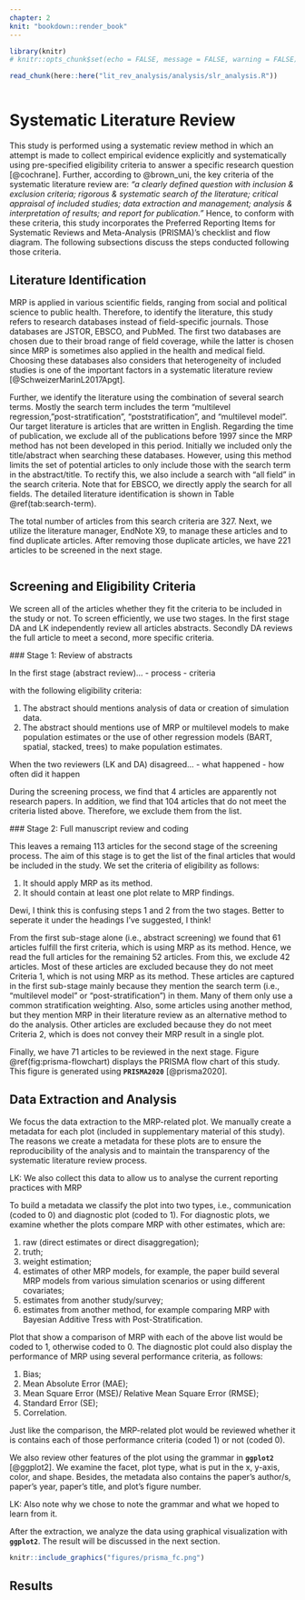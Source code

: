 ```yaml
---
chapter: 2
knit: "bookdown::render_book"
---
```


```r
library(knitr)
# knitr::opts_chunk$set(echo = FALSE, message = FALSE, warning = FALSE)

read_chunk(here::here("lit_rev_analysis/analysis/slr_analysis.R"))
```

```r
```


# Systematic Literature Review {#sec:syslitrev}

This study is performed using a systematic review method in which an attempt is made to collect empirical evidence explicitly and systematically using pre-specified eligibility criteria to answer a specific research question [@cochrane]. Further, according to @brown_uni, the key criteria of the systematic literature review are: *"a clearly defined question with inclusion & exclusion criteria; rigorous & systematic search of the literature; critical appraisal of included studies; data extraction and management; analysis & interpretation of results; and report for publication."* Hence, to conform with these criteria, this study incorporates the Preferred Reporting Items for Systematic Reviews and Meta-Analysis (PRISMA)’s checklist and flow diagram. The following subsections discuss the steps conducted following those criteria. 

## Literature Identification

MRP is applied in various scientific fields, ranging from social and political science to public health. Therefore, to identify the literature, this study refers to research databases instead of field-specific journals. Those databases are JSTOR, EBSCO, and PubMed. The first two databases are chosen due to their broad range of field coverage, while the latter is chosen since MRP is sometimes also applied in the health and medical field. Choosing these databases also considers that heterogeneity of included studies is one of the important factors in a systematic literature review [@SchweizerMarinL2017Apgt].

Further, we identify the literature using the combination of several search terms. Mostly the search term includes the term "multilevel regression, "post-stratification", "poststratification", and "multilevel model". Our target literature is articles that are written in English. Regarding the time of publication, we exclude all of the publications before 1997 since the MRP method has not been developed in this period. Initially we included only the title/abstract when searching these databases. However, using this method limits the set of potential articles to only include those with the search term in the abstract/title. To rectify this, we also include a search with "all field" in the search criteria. Note that for EBSCO, we directly apply the search for all fields. The detailed literature identification is shown in Table \@ref(tab:search-term). 

The total number of articles from this search criteria are 327. Next, we utilize the literature manager, EndNote X9, to manage these articles and to find duplicate articles. After removing those duplicate articles, we have 221 articles to be screened in the next stage. 

```r
```


## Screening and Eligibility Criteria

We screen all of the articles whether they fit the criteria to be included in the study or not. To screen efficiently, we use two stages. In the first stage DA and LK independently review all articles abstracts. Secondly DA reviews the full article to meet a second, more specific criteria. 

 ### Stage 1: Review of abstracts

 In the first stage (abstract review)...
 - process
 - criteria

 with the following eligibility criteria:

1. The abstract should mentions analysis of data or creation of simulation data. 
2. The abstract should mentions use of MRP or multilevel models to make population estimates or the use of other regression models (BART, spatial, stacked, trees) to make population estimates.

When the two reviewers (LK and DA) disagreed... 
 - what happened
 - how often did it happen

During the screening process, we find that 4 articles are apparently not research papers. In addition, we find that 104 articles that do not meet the criteria listed above. Therefore, we exclude them from the list.  

 ### Stage 2: Full manuscript review and coding

 This leaves a remaing 113 articles for the second stage of the screening process. The aim of this stage is to get the list of the final articles that would be included in the study. We set the criteria of eligibility as follows:

1. It should apply MRP as its method.
2. It should contain at least one plot relate to MRP findings. 



Dewi, I think this is confusing steps 1 and 2 from the two stages. Better to seperate it under the headings I've suggested, I think!




From the first sub-stage alone (i.e., abstract screening) we found that 61 articles fulfill the first criteria, which is using MRP as its method. Hence, we read the full articles for the remaining 52 articles. From this, we exclude 42 articles. Most of these articles are excluded because they do not meet Criteria 1, which is not using MRP as its method. These articles are captured in the first sub-stage mainly because they mention the search term (i.e., "multilevel model" or "post-stratification") in them. Many of them only use a common stratification weighting. Also, some articles using another method, but they mention MRP in their literature review as an alternative method to do the analysis. Other articles are excluded because they do not meet Criteria 2, which is does not convey their MRP result in a single plot.

Finally, we have 71 articles to be reviewed in the next stage. Figure \@ref(fig:prisma-flowchart) displays the PRISMA flow chart of this study. This figure is generated using **`PRISMA2020`** [@prisma2020]. 


## Data Extraction and Analysis

We focus the data extraction to the MRP-related plot. We manually create a metadata for each plot (included in supplementary material of this study). The reasons we create a  metadata for these plots are to ensure the reproducibility of the analysis and to maintain the transparency of the systematic literature review process. 

LK: We also collect this data to allow us to analyse the current reporting practices with MRP


To build a metadata we classify the plot into two types, i.e., communication (coded to 0) and diagnostic plot (coded to 1). For diagnostic plots, we examine whether the plots compare MRP with other estimates, which are:

1. raw (direct estimates or direct disaggregation);
2. truth;
3. weight estimation;
4. estimates of other MRP models, for example, the paper build several MRP models from various simulation scenarios or using different covariates;
5. estimates from another study/survey;
6. estimates from another method, for example comparing MRP with Bayesian Additive Tress with Post-Stratification. 

Plot that show a comparison of MRP with each of the above list would be coded to 1, otherwise coded to 0.
The diagnostic plot could also display the performance of MRP using several performance criteria, as follows:

1. Bias;
2. Mean Absolute Error (MAE);
3. Mean Square Error (MSE)/ Relative Mean Square Error (RMSE);
4. Standard Error (SE);
5. Correlation. 

Just like the comparison, the MRP-related plot would be reviewed whether it is contains each of those performance criteria (coded 1) or not (coded 0). 

We also review other features of the plot using the grammar in **`ggplot2`** [@ggplot2]. We examine the facet, plot type, what is put in the x, y-axis, color, and shape. Besides, the metadata also contains the paper's author/s, paper's year, paper's title, and plot's figure number. 

LK: Also note why we chose to note the grammar and what we hoped to learn from it. 


After the extraction, we analyze the data using graphical visualization with **`ggplot2`**. The result will be discussed in the next section. 

```r

knitr::include_graphics("figures/prisma_fc.png")
```


## Results


